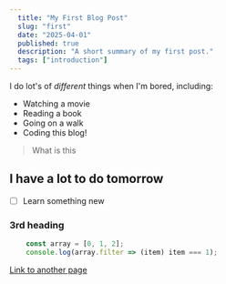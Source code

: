 ```yaml
---
  title: "My First Blog Post"
  slug: "first"
  date: "2025-04-01"
  published: true
  description: "A short summary of my first post."
  tags: ["introduction"]
---
```


I do lot's of *different* things when I'm bored, including:
- Watching a movie
- Reading a book
- Going on a walk
- Coding this blog!


> What is this

## I have a lot to do tomorrow
- [ ] Learn something new

### 3rd heading

```js
    const array = [0, 1, 2];
    console.log(array.filter => (item) item === 1);
```

[Link to another page](/second)
